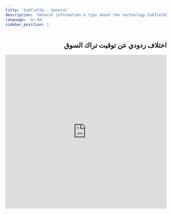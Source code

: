 ```yaml
---
title: 'Subfields - General'
description: 'General information & tips about the technology Subfields'
language: 'ar-EG'
sidebar_position: 1
---
```


<div dir="rtl">

## اختلاف ردودي عن توقيت تراك السوق

<iframe
    width="100%"
    height="480"
    src="https://www.youtube.com/embed/5eLuxg4ares?list=PLPt2dINI2MIbovkDIgoZ53wxP_526Wa_R"
    title="Shorts اختلاف ردودي عن توقيت تراك السوق"
    frameBorder="0"
    allow="accelerometer; autoplay; clipboard-write; encrypted-media; gyroscope; picture-in-picture; web-share "
    allowFullScreen="true"
></iframe>

</div>
